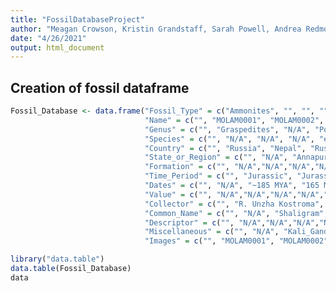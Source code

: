 ```yaml
---
title: "FossilDatabaseProject"
author: "Meagan Crowson, Kristin Grandstaff, Sarah Powell, Andrea Redmond, Brecken Roquemore"
date: "4/26/2021"
output: html_document
--- 
```

 
## Creation of fossil dataframe
```r
Fossil_Database <- data.frame("Fossil_Type" = c("Ammonites", "", "", "", "", "", "", "", "", "", "", "", "", "", "", "", "", "", "", "Mazon_Creek", "", "", "", "", "", "", "", "", "", "", "", "", "", "", "", "", "", "", "", "", "", "", "", "", "", "", "", "", "", "", "", "", "", "", "", "", ""), 
                              "Name" = c("", "MOLAM0001", "MOLAM0002", "MOLAM0003", "MOLAM0004", "MOLAM0005", "MOLAM0006", "MOLAM0007", "MOLAM0008", "MOLAM0009", "MOLAM0010", "MOLAM0011", "MOLAM0012", "MOLAM0013", "MOLAM0014", "MOLAM0015", "MOLAM0016", "MOLAM0017", "MOLAM0018", "", "MAZCRK0001", "MAZCRK0002", "MAZCRK0003", "MAZCRK0004", "MAZCRK0005", "MAZCRK0006", "MAZCRK0007", "MAZCRK0008", "MAZCRK0009", "MAZCRK0010", "MAZCRK0011", "MAZCRK0012", "MAZCRK0013", "MAZCRK0014", "MAZCRK0015", "MAZCRK0016", "MAZCRK0017", "MAZCRK0018", "MAZCRK0019", "MAZCRK0020", "MAZCRK0021", "MAZCRK0022", "MAZCRK0023", "MAZCRK0024", "MAZCRK0025", "MAZCRK0026", "MAZCRK0027", "MAZCRK0028", "MAZCRK0029", "MAZCRK0030", "MAZCRK0031", "MAZCRK0032", "MAZCRK0033", "MAZCRK0034", "MAZCRK0035", "MAZCRK0036", "MAZCRK0037"),
                              "Genus" = c("", "Graspedites", "N/A", "Polished Belemnite", "Eleganticeras", "Metalegoceras", "N/A", "Hypocladiscites", "N/A", "Lanceolites", "54", "Tissotia", "Microdoceras", "Laevaptychus", "N/A", "N/A", "Muensteroceras", "N/A", "N/A", "", "N/A", "N/A", "N/A", "N/A", "N/A", "N/A", "N/A", "N/A", "N/A", "N/A", "N/A", "N/A", "N/A", "N/A", "N/A", "N/A", "N/A", "N/A", "N/A", "N/A", "N/A", "N/A", "N/A", "N/A", "N/A", "N/A", "N/A", "N/A", "N/A", "N/A", "N/A", "N/A", "N/A", "N/A", "N/A", "N/A", "N/A"),
                              "Species" = c("", "N/A", "N/A", "N/A", "elegantulum", "tschernyschewi", "N/A", "subaratus plantus", "N/A", "compactus", "N/A", "obesa", "N/A", "latus", "N/A", "N/A", "parallelum", "N/A", "N/A", "", "N/A", "N/A", "N/A", "N/A", "N/A", "N/A", "N/A", "N/A", "N/A", "N/A", "N/A", "N/A", "N/A", "N/A", "N/A", "N/A", "N/A", "N/A", "N/A", "N/A", "N/A", "N/A", "N/A", "N/A", "N/A", "N/A", "N/A", "N/A", "N/A", "N/A", "N/A", "N/A", "N/A", "N/A", "N/A", "N/A", "N/A"),
                              "Country" = c("", "Russia", "Nepal", "Russia", "England", "Indonesia", "United Kingdom", "Indonesia", "USA", "Indonesia", "Morocco", "Peru", "United Kingdom", "England", "United Kingdom", "USA", "USA", "United Kingdom", "Morocco", "", "USA", "USA", "USA", "USA", "USA", "USA", "USA", "USA", "USA", "USA", "USA", "USA", "USA", "USA", "USA", "USA", "USA", "USA", "USA", "USA", "USA", "USA", "USA", "USA", "USA", "USA", "USA", "USA", "USA", "USA", "USA", "USA", "USA", "USA", "USA", "USA", "USA"),
                              "State_or_Region" = c("", "N/A", "Annapurna, Mustang", "Tarstan Region", "North Yorkshire, Whitby Cannonball", "Timor, Noe Bihati", "Charmouth", "Timor, Noe Bihati", "Wyoming", "Timor, Noe Bihati", "N/A", "Cajamarca", "Black Ven, Lyme Regis", "Westbury, Wiltshire", "North Yorkshire, Nr. Whitby Kettleness", "Little Glasses Creek, Marshall County, Little Glasses Creek, Oklahoma", "Jackson County, Indiana", "Charmouth", "N/A", "", "Illinois", "Illinois", "Illinois", "Illinois", "Illinois", "Illinois", "Illinois", "Illinois", "Illinois", "Illinois", "Illinois", "Illinois", "Illinois", "Illinois", "Illinois", "Illinois", "Illinois", "Illinois", "Illinois", "Illinois", "Illinois", "Illinois", "Illinois", "Illinois", "Illinois", "Illinois", "Illinois", "Illinois", "Illinois", "Illinois", "Illinois", "Illinois", "Illinois", "Illinois", "Illinois", "Illinois", "Illinois"),
                              "Formation" = c("", "N/A","N/A","N/A","N/A","N/A", "N/A","N/A","N/A","N/A","N/A", "N/A","N/A","N/A","N/A", "N/A", "Rockford Limestone", "N/A", "N/A", "", "Mazon Creek", "Mazon Creek", "Mazon Creek", "Mazon Creek", "Mazon Creek", "Mazon Creek", "Mazon Creek", "Mazon Creek", "Mazon Creek", "Mazon Creek", "Mazon Creek", "Mazon Creek", "Mazon Creek", "Mazon Creek", "Mazon Creek", "Mazon Creek", "Mazon Creek", "Mazon Creek", "Mazon Creek", "Mazon Creek", "Mazon Creek", "Mazon Creek", "Mazon Creek", "Mazon Creek", "Mazon Creek", "Mazon Creek", "Mazon Creek", "Mazon Creek", "Mazon Creek", "Mazon Creek", "Mazon Creek", "Mazon Creek", "Mazon Creek", "Mazon Creek", "Mazon Creek", "Mazon Creek", "Mazon Creek"),
                              "Time_Period" = c("", "Jurassic", "Jurassic", "Late Jurassic", "Lower Jurassic", "Lower Permian", "N/A", "Norian, Triassic", "N/A", "Lower Triassic Smithian", "N/A", "Upper Cretaceous Coniacian", "N/A", "Kimmeridgian Jurassic", "Bifrons Zone, Commune Subzone, Upper Lias, Lower Jurassic", "N/A", "N/A", "N/A", "N/A", "", "N/A", "N/A", "N/A", "N/A", "N/A", "N/A", "N/A", "N/A", "N/A", "N/A", "N/A", "N/A", "N/A", "N/A", "N/A", "N/A", "N/A", "N/A", "N/A", "N/A", "N/A", "N/A", "N/A", "N/A", "N/A", "N/A", "N/A", "N/A", "N/A", "N/A", "N/A", "N/A", "N/A", "N/A", "N/A", "N/A", "N/A"),
                              "Dates" = c("", "N/A", "~185 MYA", "165 MYA", "180 MYA", "N/A", "N/A", "227-208.5 MYA", "N/A", "N/A", "N/A", "N/A", "N/A", "157 MYA", "180 MYA", "N/A", "325 MYA", "N/A", "N/A", "", "N/A", "N/A", "N/A", "N/A", "N/A", "N/A", "N/A", "N/A", "N/A", "N/A", "N/A", "N/A", "N/A", "N/A", "N/A", "N/A", "N/A", "N/A", "N/A", "N/A", "N/A", "N/A", "N/A", "N/A", "N/A", "N/A", "N/A", "N/A", "N/A", "N/A", "N/A", "N/A", "N/A", "N/A", "N/A", "N/A", "N/A"),
                              "Value" = c("", "N/A","N/A","N/A","N/A","N/A", "N/A", "N/A", "N/A", "N/A", "N/A", "N/A", "N/A", "N/A", "N/A", "N/A", "N/A", "N/A", "N/A", "", "N/A", "N/A", "N/A", "N/A", "N/A", "N/A", "N/A", "N/A", "N/A", "N/A", "N/A", "N/A", "N/A", "N/A", "N/A", "N/A", "N/A", "N/A", "N/A", "N/A", "N/A", "N/A", "N/A", "N/A", "N/A", "N/A", "N/A", "N/A", "N/A", "N/A", "N/A", "N/A", "N/A", "N/A", "N/A", "N/A", "N/A"),
                              "Collector" = c("", "R. Unzha Kostroma", "N/A", "Dr. Utt", "N/A", "N/A", "N/A", "N/A", "N/A", "N/A", "N/A", "N/A", "N/A", "N. Zachariades", "N/A", "Dr. Utt", "N/A", "N/A", "N/A", "N/A", "N/A", "N/A", "N/A", "N/A", "N/A", "N/A", "N/A", "N/A", "N/A", "N/A", "N/A", "N/A", "N/A", "N/A", "N/A", "N/A", "N/A", "N/A", "N/A", "N/A", "N/A", "N/A", "N/A", "N/A", "N/A", "N/A", "N/A", "N/A", "N/A", "N/A", "N/A", "N/A", "N/A", "N/A", "N/A", "N/A", "N/A"),
                              "Common_Name" = c("", "N/A", "Shaligram", "polished Belemite", "N/A", "N/A", "N/A", "N/A", "Belemite Guard", "N/A", "Goniatite", "N/A", "N/A", "N/A", "Whitby Snakestone", "N/A", "N/A", "N/A", "Goniatite", "", "N/A", "N/A", "N/A", "N/A", "N/A", "N/A", "N/A", "N/A", "N/A", "N/A", "N/A", "N/A", "N/A", "N/A", "N/A", "N/A", "N/A", "N/A", "N/A", "N/A", "N/A", "N/A", "N/A", "N/A", "N/A", "N/A", "N/A", "N/A", "N/A", "N/A", "N/A", "N/A", "N/A", "N/A", "N/A", "N/A", "N/A"),
                              "Descriptor" = c("", "N/A","N/A","N/A","N/A","N/A", "N/A", "Mojsisovics", "N/A", "N/A", "N/A", "N/A", "N/A", "Parkinson", "N/A", "N/A", "N/A", "N/A", "N/A", "", "N/A", "N/A", "N/A", "N/A", "N/A", "N/A", "N/A", "N/A", "N/A", "N/A", "N/A", "N/A", "N/A", "N/A", "N/A", "N/A", "N/A", "N/A", "N/A", "N/A", "N/A", "N/A", "N/A", "N/A", "N/A", "N/A", "N/A", "N/A", "N/A", "N/A", "N/A", "N/A", "N/A", "N/A", "N/A", "N/A", "N/A"),
                              "Miscellaneous" = c("", "N/A", "Kali_Gandaki_River", "N/A", "polished upper lias, falciferum subzone", "N/A", "Belemite", "N/A", "N/A", "N/A", "N/A", "N/A", "N/A", "aptychii: paired calcereous plates forming part of the jaw apparatus in certain ammonite families", "N/A", "Rhynocholites", "Mississippian Pd", "Pyritized", "N/A", "", "N/A", "N/A", "N/A", "N/A", "N/A", "N/A", "N/A", "N/A", "N/A", "N/A", "N/A", "N/A", "N/A", "N/A", "N/A", "N/A", "N/A", "N/A", "N/A", "N/A", "N/A", "N/A", "N/A", "N/A", "N/A", "N/A", "N/A", "N/A", "N/A", "N/A", "N/A", "N/A", "N/A", "N/A", "N/A", "N/A", "N/A"),
                              "Images" = c("", "MOLAM0001", "MOLAM0002", "MOLAM0003", "MOLAM0004", "MOLAM0005", "MOLAM0006", "MOLAM0007", "MOLAM0008", "MOLAM0009", "MOLAM00010", "MOLAM00011", "MOLAM00012", "MOLAM00013", "MOLAM00014", "MOLAM00015", "MOLAM00016", "MOLAM00017", "MOLAM00018", "", "MAZCRK0001", "MAZCRK0002", "MAZCRK0003", "MAZCRK0004", "MAZCRK0005", "MAZCRK0006", "MAZCRK0007", "MAZCRK0008", "MAZCRK0009", "MAZCRK0010", "MAZCRK0011", "MAZCRK0012", "MAZCRK0013", "MAZCRK0014", "MAZCRK0015", "MAZCRK0016", "MAZCRK0017", "MAZCRK0018", "MAZCRK0019", "MAZCRK0020", "MAZCRK0021", "MAZCRK0022", "MAZCRK0023", "MAZCRK0024", "MAZCRK0025", "MAZCRK0026", "MAZCRK0027", "MAZCRK0028", "MAZCRK0029", "MAZCRK0030", "MAZCRK0031", "MAZCRK0032", "MAZCRK0033", "MAZCRK0034", "MAZCRK0035", "MAZCRK0036", "MAZCRK0037"))
```
```r
library("data.table")
data.table(Fossil_Database)
data

```

